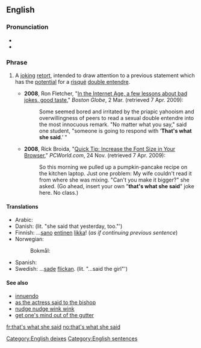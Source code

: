 ==English==

===Pronunciation===
* {{audio|en-us-that&#39;s what she said-male.ogg|Audio (US)|lang=en}}
* {{audio|en-us-that's what she said.ogg|Audio (US)|lang=en}}

===Phrase===
{{head|en|phrase|head=[[that]][['s]] [[what]] [[she]] [[said]]}}

# {{lb|en|US|humorous|idiomatic}} A [[joke|joking]] [[retort]], intended to draw attention to a previous statement which has the [[potential]] for a [[risqué]] [[double entendre]].
#* '''2008''', Ron Fletcher, "[http://www.boston.com/news/local/articles/2008/03/02/in_the_internet_age_a_few_lessons_about_bad_jokes_good_taste/ In the Internet Age, a few lessons about bad jokes, good taste]," ''Boston Globe'', 2 Mar. (retrieved 7 Apr. 2009):
#*: Some seemed bored and irritated by the priapic yahooism and overwillingness of peers to read a sexual double entendre into the most innocuous remark. "No matter what you say," said one student, "someone is going to respond with ‘'''That's what she said'''.’ "
#* '''2008''', Rick Broida, "[http://www.pcworld.com/businesscenter/article/154442/quick_tip_increase_the_font_size_in_your_browser.html?tk=rl_noinform Quick Tip: Increase the Font Size in Your Browser]," ''PCWorld.com'', 24 Nov. (retrieved 7 Apr. 2009):
#*: So this morning we pulled up a pumpkin-pancake recipe on the kitchen laptop. Just one problem: My wife couldn't read it from where she was mixing. "Can't you make it bigger?" she asked. (Go ahead, insert your own "'''that's what she said'''" joke here. No class.)

====Translations====
{{trans-top|retort}}
* Arabic: {{t|ar|هٰذَا مَا قَالَتْهُ}}
* Danish: {{t|da|det sagde hun også i går}} (lit. "she said that yesterday, too."')
* Finnish: ...[[sano]] [[entinen]] [[likka]]! (''as if continuing previous sentence'')
* Norwegian:
*: Bokmål: {{t+|nb|sa brura}} {{qualifier|''lit.'' said the bride}}
{{trans-mid}}
* Spanish: {{t|es|eso fue lo que ella dijo}}
* Swedish: ...[[sade]] [[flickan]]. (lit. "...said the girl"')
{{trans-bottom}}

====See also====
* [[innuendo]]
* [[as the actress said to the bishop]]
* [[nudge nudge wink wink]]
* [[get one's mind out of the gutter]]

[[Category:English deixes]]
[[Category:English sentences]]

[[fr:that's what she said]]
[[no:that's what she said]]